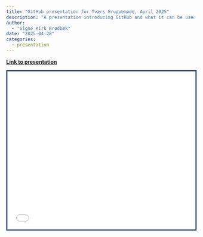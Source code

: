 ```yaml
---
title: "GitHub presentation for Tværs Gruppemøde, April 2025"
description: "A presentation introducing GitHub and what it can be used for in a research context. Presented at the Tværs Gruppemøde in April 2025."
author: 
  - "Signe Kirk Brødbæk"
date: "2025-04-28"
categories:
  - presentation
---
```


[**Link to
presentation**](/posts/github-intro-tvaers-2025/slides.html)

<div>
```{=html}
<style>
  .slide-deck {
    border: 3px solid #203C6E;
    width: 100%;
    height: 425px;
  }
</style>
<iframe class="slide-deck" src="/posts/github-intro-tvaers-2025/slides.html"></iframe>
```
</div>
